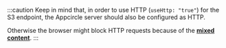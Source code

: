 :::caution
Keep in mind that, in order to use HTTP (`useHttp: "true"`) for the S3 endpoint, the Appcircle server should also be configured as HTTP.

Otherwise the browser might block HTTP requests because of the **[mixed content](https://developer.mozilla.org/en-US/docs/Web/Security/Mixed_content)**.
:::